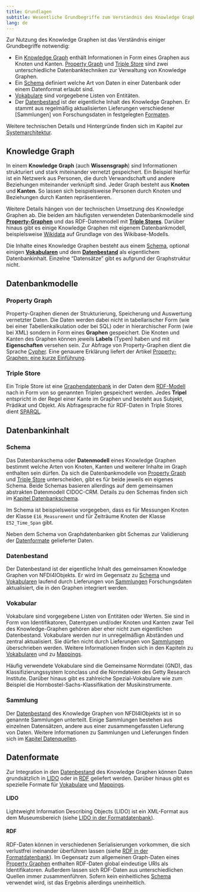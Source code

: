 ```yaml
---
title: Grundlagen
subtitle: Wesentliche Grundbegriffe zum Verständnis des Knowledge Graphen
lang: de
---
```


Zur Nutzung des Knowledge Graphen ist das Verständnis einiger Grundbegriffe notwendig:

- Ein [Knowledge Graph] enthält Informationen in Form eines Graphen aus Knoten und Kanten.
  [Property Graph] und [Triple Store] sind zwei unterschiedliche Datenbanktechniken zur
  Verwaltung von Knowledge Graphen.
- Ein [Schema] definiert welche Art von Daten in einer Datenbank oder einem Datenformat erlaubt sind.
- [Vokabulare](#vokabular) sind vorgegebene Listen von Entitäten.
- Der [Datenbestand] ist der eigentliche Inhalt des Knowledge Graphen. Er stammt aus
  regelmäßig aktualisierten Lieferungen verschiedener [Sammlungen] von Forschungsdaten
  in festgelegten [Formaten](#datenformate).

Weitere technischen Details und Hintergründe finden sich im Kapitel zur [Systemarchitektur](architecture.qmd).

## Knowledge Graph

In einem **Knowledge Graph** (auch **Wissensgraph**) sind Informationen
strukturiert und stark miteinander vernetzt gespeichert. Ein Beispiel hierfür
ist ein Netzwerk aus Personen, die durch Verwandschaft und andere Beziehungen
miteinander verknüpft sind.  Jeder Graph besteht aus **Knoten** und **Kanten**.
So lassen sich beispielsweise Personen durch Knoten und Beziehungen durch Kanten
repräsentieren.

Weitere Details hängen von der technischen Umsetzung des Knowledge Graphen ab.
Die beiden am häufigsten verwendeten Datenbankmodelle sind
[**Property-Graphen**](#property-graphen) und das RDF-Datenmodell mit
**[Triple Stores](#triple-store)**. Darüber hinaus gibt es einige Knowledge
Graphen mit eigenem Datenbankmodell, beispielsweise
[Wikidata](https://www.wikidata.org/) auf Grundlage von des Wikibase-Modells.

Die Inhalte eines Knowledge Graphen besteht aus einem [Schema],
optional einigen [**Vokabularen**](#vokabular) und dem
**[Datenbestand]** als eigentlichem Datenbankinhalt.
Einzelne "Datensätze" gibt es aufgrund der Graphstruktur nicht.

## Datenbankmodelle

### Property Graph

Property-Graphen dienen der Strukturierung, Speicherung und Auswertung
vernetzter Daten. Die Daten werden dabei nicht in tabellarischer Form (wie bei
einer Tabellenkalkulation oder bei SQL) oder in hierarchischer Form (wie bei
XML) sondern in Form eines **Graphen** gespeichert. Die Knoten und Kanten des
Graphen können jeweils **Labels** (Typen) haben und mit **Eigenschaften**
versehen sein. Zur Abfrage von Property-Graphen dient die Sprache
[Cypher](cypher.qmd). Eine genauere Erklärung liefert der Artikel
[Property-Graphen: eine kurze Einführung](https://jakobib.github.io/pgraphen2024/).

### Triple Store

Ein Triple Store ist eine [Graphendatenbank](https://de.wikipedia.org/wiki/Graphdatenbank) in der Daten dem [RDF-Modell](#rdf) nach in Form von so genannten Triplen gespeichert werden. Jedes **Tripel** entspricht in der Regel einer Kante im Graphen und besteht aus Subjekt, Prädikat und Objekt. Als Abfragesprache für RDF-Daten in Triple Stores dient [SPARQL](sparql.qmd).

## Datenbankinhalt

### Schema

Das Datenbankschema oder **Datenmodell** eines Knowledge Graphen bestimmt welche Arten von Knoten, Kanten und weiterer Inhalte im Graph enthalten sein dürfen. Da sich die Datenbankmodelle von [Property Graph] und [Triple Store] unterscheiden, gibt es für beide jeweils ein eigenes Schema. Beide Schemas basieren allerdings auf dem gemeinsamen abstrakten Datenmodell CIDOC-CRM. Details zu den Schemas finden sich im [Kapitel Datenbankschema](schema.qmd).

::: {.callout-tip title="Beispiel" appearance="minimal"}
Im Schema ist beispielsweise vorgegeben, dass es für Messungen Knoten der Klasse `E16_Measurement` und für Zeiträume Knoten der Klasse `E52_Time_Span` gibt.
:::

Neben dem Schema von Graphdatenbanken gibt Schemas zur Validierung der [Datenformate] gelieferter Daten.

### Datenbestand

Der Datenbestand ist der eigentliche Inhalt des gemeinsamen Knowledge Graphen von NFDI4IObjekts. Er wird im Gegensatz zu [Schema] und [Vokabularen](#vokabular) laufend durch Lieferungen von [Sammlungen](#sammlung) Forschungsdaten aktualisiert, die in den Graphen integriert werden.

### Vokabular

Vokabulare sind vorgegebene Listen von Entitäten oder Werten. Sie sind in Form von Identifikatoren, Datentypen und/oder Knoten und Kanten zwar Teil des Knowledge-Graphen gehören aber eher nicht zum eigentlichen Datenbestand. Vokabulare werden nur in unregelmäßign Abständen und zentral aktualisiert. Sie dürfen nicht durch Lieferungen von [Sammlungen](#sammlungen) überschrieben werden. Weitere Informationen finden sich in den Kapiteln zu [Vokabularen](vocabularies.qmd) und zu [Mappings](mappings.qmd).

::: {.callout-tip title="Beispiel" appearance="minimal"}
Häufig verwendete Vokabulare sind die Gemeinsame Normdatei (GND), das Klassifizierungssystem Iconclass und die Normdateien des Getty Research Institute.
Darüber hinaus gibt es zahlreiche Spezial-Vokabulare wie zum Beispiel die Hornbostel-Sachs-Klassifikation der Musikinstrumente.
:::

### Sammlung

Der [Datenbestand] des Knowledge Graphen von NFDI4IObjekts ist in so genannte Sammlungen unterteilt. Einige Sammlungen bestehen aus einzelnen Datensätzen, andere aus einer zusammengefassten Lieferung von Daten. Weitere Informationen zu Sammlungen und Lieferungen finden sich im [Kapitel Datenquellen](sources.qmd).

## Datenformate

Zur Integration in den [Datenbestand] des Knowledge Graphen können Daten grundsätzlich in [LIDO] oder in [RDF] geliefert werden. Darüber hinaus gibt es spezielle Formate für [Vokabulare](vocabularies.qmd) und [Mappings](mappings.qmd).

#### LIDO

Lightweight Information Describing Objects (LIDO) ist ein XML-Format aus dem Museumsbereich (siehe [LIDO in der Formatdatenbank](http://format.gbv.de/lido)).

#### RDF

RDF-Daten können in verschiedenen Serialisierungen vorkommen, die sich verlustfrei ineinander überführen lassen (siehe [RDF in der Formatdatenbank](http://format.gbv.de/rdf)). Im Gegensatz zum allgemeinen Graph-Daten eines [Property Graphen](#knowledge-graph) enthalten RDF-Daten global eindeutige URIs als Identifikatoren. Außerdem lassen sich RDF-Daten aus unterschiedlichen Quellen immer zusammenführen. Sofern kein einheitliches [Schema] verwendet wird, ist das Ergebnis allerdings uneinheitlich.

